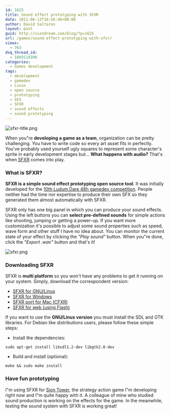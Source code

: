 ```yaml
---
id: 1625
title: Sound effect prototyping with SFXR
date: 2011-06-12T16:56:46+00:00
author: David Saltares
layout: post
guid: http://siondream.com/blog/?p=1625
url: /games/sound-effect-prototyping-with-sfxr/
views:
  - 763
dsq_thread_id:
  - 1869114398
categories:
  - Games development
tags:
  - development
  - gamedev
  - Linux
  - open source
  - prototyping
  - SFX
  - SFXR
  - sound effects
  - sound prototyping
---
```


![sfxr-title.png](/img/wp/sfxr-title.webp)

When you"re **developing a game as a team**, organization can be pretty challenging. You have to write code so every art asset fits in perfectly. You've probably used yourself ugly squares to represent some character's sprite in early development stages but… **What happens with audio?** That's when [SFXR](http://www.drpetter.se/project_sfxr.html) comes into play.

### What is SFXR?

**SFXR is a simple sound effect prototyping open source tool**. It was initially developed for the [10th Ludum Dare 48h gamedev competition](http://www.ludumdare.com/compo/2007/12/13/sfxr-sound-effects-for-all/). People neither had the time nor expertise to produce their own SFX so they generated them almost automatically with SFXR.

SFXR only has one big panel in which you can produce your sound effects. Using the left buttons you can **select pre-defined sounds** for simple actions like shooting, jumping or getting a power-up. If you want more customization it's possible to adjust some sound properties such as speed, wave form and other stuff I have no idea about. You can monitor the current state of your effect by clicking the _"Play sound"_ button. When you"re done, click the _"Export .wav"_ button and that's it!

![sfxr.png](/img/wp/sfxr.webp)

### Downloading SFXR

SFXR is **multi platform** so you won't have any problems to get it running on your system. Simply, download the correspondent version:

- [SFXR for GNU/Linux](http://www.drpetter.se/files/sfxr-sdl-1.1.tar.gz)
- [SFXR for Windows](http://www.drpetter.se/files/sfxr.zip)
- [SFXR port for Mac (CFXR)](http://thirdcog.eu/apps/cfxr)
- [SFXR for web (using Flash)](http://www.superflashbros.net/as3sfxr/)

If you want to use the **GNU/Linux version** you must install the SDL and GTK libraries. For Debian like distributions users, please follow these simple steps:

- Install the dependencies:

```
sudo apt-get install libsdl1.2-dev libgtk2.0-dev
```

- Build and install (optional):

```
make && sudo make install
```

### Have fun prototyping

I"m using SFXR for [Sion Tower](/en/proyectos/sion-tower/), the strategy action game I"m developing right now and I"m quite happy with it. A colleague of mine who studied sound production is working on the effects for the game. In the meanwhile, testing the sound system with SFXR is working great!
